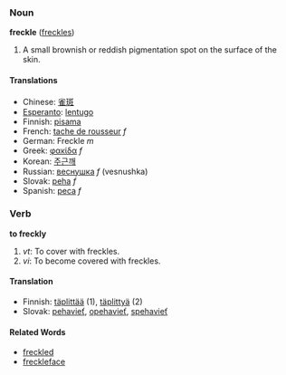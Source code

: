 ===Noun===
'''freckle''' ([[freckles]])

# A small brownish or reddish pigmentation spot on the surface of the skin.

====Translations====
*Chinese: [[雀斑]]
*[[Esperanto]]: [[lentugo]]
*Finnish: [[pisama]]
*French: [[tache de rousseur]] ''f''
*German: Freckle ''m''
*Greek: [[φακίδα]] ''f''
*Korean: [[주근깨]]
*Russian: [[веснушка]] ''f'' (vesnushka)
*Slovak: [[peha]] ''f''
*Spanish: [[peca]] ''f''

===Verb===
'''to freckly'''

# ''vt'': To cover with freckles.
# ''vi'': To become covered with freckles.

====Translation====
*Finnish: [[täplittää]] (1), [[täplittyä]] (2)
*Slovak: [[pehavieť]], [[opehavieť]], [[spehavieť]]

====Related Words====
*[[freckled]]
*[[freckleface]]